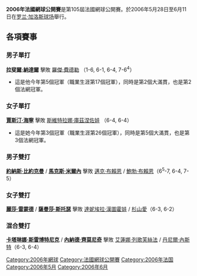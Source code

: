'''2006年法國網球公開賽'''是第105屆法國網球公開賽。於2006年5月28日至6月11日在[[罗兰·加洛斯球场|罗兰·加洛斯球场]]舉行。

== 各項賽事 ==
=== 男子單打 ===
{{main|2006年法國網球公開賽男子單打比賽}}
{{flagicon|ESP}} '''[[拉斐爾·納達爾|拉斐爾·納達爾]]''' 擊敗 {{flagicon|SUI}} [[羅傑·費德勒|羅傑·費德勒]] （1-6, 6-1, 6-4, 7-6<sup>4</sup>）
* 這是他今年第5個冠軍（職業生涯第17個冠軍），同時是第2個大滿貫，也是第2個法網冠軍。

=== 女子單打 ===
{{main|2006年法國網球公開賽女子單打比賽}}
{{flagicon|BEL}} '''[[賈斯汀·海寧|賈斯汀·海寧]]''' 擊敗 {{flagicon|RUS}} [[斯維特拉娜·庫茲涅佐娃|斯維特拉娜·庫茲涅佐娃]] （6-4, 6-4）
* 這是她今年第3個冠軍（職業生涯第26個冠軍），同時是第5個大滿貫，也是第3個法網冠軍。

=== 男子雙打 ===
{{main|2006年法國網球公開賽男子雙打比賽}}
{{flagicon|SWE}} '''[[約納斯·比約克曼|約納斯·比約克曼]]''' / {{flagicon|BLR}} '''[[馬克斯·米爾內|馬克斯·米爾內]]''' 擊敗 {{flagicon|USA}} [[邁克·布賴恩|邁克·布賴恩]] / {{flagicon|USA}} [[鮑勃·布賴恩|鮑勃·布賴恩]]（6<sup>5</sup>-7, 6-4, 7-5）

=== 女子雙打 ===
{{main|2006年法國網球公開賽女子雙打比賽}}
{{flagicon|USA}} '''[[麗莎·雷蒙德|麗莎·雷蒙德]]''' / {{flagicon|AUS}} '''[[薩曼莎·斯托瑟|薩曼莎·斯托瑟]]''' 擊敗 {{flagicon|SVK}} [[達妮埃拉·漢圖霍娃|達妮埃拉·漢圖霍娃]] / {{flagicon|JPN}} [[杉山愛|杉山愛]]（6-3, 6-2）

=== 混合雙打 ===
{{main|2006年法國網球公開賽混合雙打比賽}}
{{flagicon|SLO}} '''[[卡塔琳娜·斯雷博特尼克|卡塔琳娜·斯雷博特尼克]]''' / {{flagicon|SRB}} '''[[內納德·齊莫尼奇|內納德·齊莫尼奇]]''' 擊敗 {{flagicon|RUS}} [[艾蓮娜·列歌芙絲法|艾蓮娜·列歌芙絲法]] / {{flagicon|CAN}} [[丹尼爾·內斯特|丹尼爾·內斯特]]（6-3, 6-4）

{{start box}}
{{succession box|[[2005年法国网球公开赛|2005年法国网球公开赛]]|[[2007年法国网球公开赛|2007年法国网球公开赛]]|[[法国网球公开赛|法国网球公开赛]]|2006年}}
{{succession box|[[2006年澳大利亚网球公开赛|2006年澳大利亚网球公开赛]]|[[2006年温布尔登网球锦标赛|2006年温布尔登网球锦标赛]]|[[网球大满贯|网球大满贯]]|2006年}}
{{end box}}
{{法网列表}}

[[Category:2006年網球|Category:2006年網球]]
[[Category:法國網球公開賽|Category:法國網球公開賽]]
[[Category:2006年法国|Category:2006年法国]]
[[Category:2006年5月|Category:2006年5月]]
[[Category:2006年6月|Category:2006年6月]]